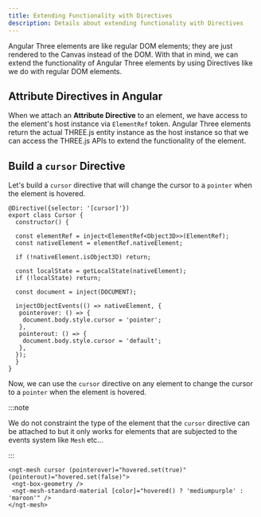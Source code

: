 ```yaml
---
title: Extending Functionality with Directives
description: Details about extending functionality with Directives
---
```



Angular Three elements are like regular DOM elements; they are just rendered to the Canvas instead of the DOM.
With that in mind, we can extend the functionality of Angular Three elements by using Directives like we do with regular DOM elements.

## Attribute Directives in Angular

When we attach an **Attribute Directive** to an element, we have access to the element's host instance via `ElementRef` token. Angular Three elements
return the actual THREE.js entity instance as the host instance so that we can access the THREE.js APIs to extend the functionality of the element.

## Build a `cursor` Directive

Let's build a `cursor` directive that will change the cursor to a `pointer` when the element is hovered.

```angular-ts {'inject ElementRef<Object3D>': 4-5} {'Get localState': 9-10} {'Attach pointer events to host element': 14-15}
@Directive({selector: '[cursor]'})
export class Cursor {
  constructor() {

  const elementRef = inject<ElementRef<Object3D>>(ElementRef);
  const nativeElement = elementRef.nativeElement;

  if (!nativeElement.isObject3D) return;

  const localState = getLocalState(nativeElement);
  if (!localState) return;

  const document = inject(DOCUMENT);

  injectObjectEvents(() => nativeElement, {
   pointerover: () => {
    document.body.style.cursor = 'pointer';
   },
   pointerout: () => {
    document.body.style.cursor = 'default';
   },
  });
  }
}
```

Now, we can use the `cursor` directive on any element to change the cursor to a `pointer` when the element is hovered.

:::note

We do not constraint the type of the element that the `cursor` directive can be attached to but it only works for elements that
are subjected to the events system like `Mesh` etc...

:::

```angular-html 'cursor'
<ngt-mesh cursor (pointerover)="hovered.set(true)" (pointerout)="hovered.set(false)">
 <ngt-box-geometry />
 <ngt-mesh-standard-material [color]="hovered() ? 'mediumpurple' : 'maroon'" />
</ngt-mesh>
```

<div class="h-96 w-full border border-dashed border-accent-500 rounded">
 <CursorScene client:only />
</div>
